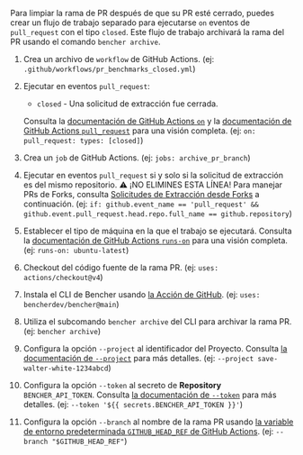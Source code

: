 
Para limpiar la rama de PR después de que su PR esté cerrado, puedes crear un flujo de trabajo separado para ejecutarse `on` eventos de `pull_request` con el tipo `closed`. Este flujo de trabajo archivará la rama del PR usando el comando `bencher archive`.

<PullRequestsClosedCode />

1. Crea un archivo de `workflow` de GitHub Actions.
   (ej: `.github/workflows/pr_benchmarks_closed.yml`)
2. Ejecutar en eventos `pull_request`:
   - `closed` - Una solicitud de extracción fue cerrada.

   Consulta la [documentación de GitHub Actions `on`][github actions on]
   y la [documentación de GitHub Actions `pull_request`][github action pull_request] para una visión completa.
   (ej: `on: pull_request: types: [closed]`)
3. Crea un `job` de GitHub Actions.
   (ej: `jobs: archive_pr_branch`)
4. Ejecutar en eventos `pull_request` si y solo si la solicitud de extracción es del mismo repositorio.
   ⚠️ ¡NO ELIMINES ESTA LÍNEA!
   Para manejar PRs de Forks, consulta [Solicitudes de Extracción desde Forks][pull requests from forks] a continuación.
   (ej: `if: github.event_name == 'pull_request' && github.event.pull_request.head.repo.full_name == github.repository`)
5. Establecer el tipo de máquina en la que el trabajo se ejecutará.
   Consulta la [documentación de GitHub Actions `runs-on`][github actions runs-on]
   para una visión completa.
   (ej: `runs-on: ubuntu-latest`)
6. Checkout del código fuente de la rama PR.
   (ej: `uses: actions/checkout@v4`)
7. Instala el CLI de Bencher usando [la Acción de GitHub][bencher cli github action].
   (ej: `uses: bencherdev/bencher@main`)
8.  Utiliza el subcomando `bencher archive` del CLI para archivar la rama PR.
   (ej: `bencher archive`)
9.  Configura la opción `--project` al identificador del Proyecto.
    Consulta [la documentación de `--project`][project option] para más detalles.
    (ej: `--project save-walter-white-1234abcd`)
10. Configura la opción `--token` al secreto de **Repository** `BENCHER_API_TOKEN`.
    Consulta [la documentación de `--token`][token option] para más detalles.
    (ej: `--token '${{ secrets.BENCHER_API_TOKEN }}'`)
11. Configura la opción `--branch` al nombre de la rama PR
    usando [la variable de entorno predeterminada `GITHUB_HEAD_REF` de GitHub Actions][github default environment variables].
    (ej: `--branch "$GITHUB_HEAD_REF"`)


[github actions on]: https://docs.github.com/es/actions/using-workflows/workflow-syntax-for-github-actions#on
[github action pull_request]: https://docs.github.com/es/webhooks/webhook-events-and-payloads#pull_request
[github actions runs-on]: https://docs.github.com/es/actions/using-workflows/workflow-syntax-for-github-actions#jobsjob_idruns-on
[bencher cli github action]: https://github.com/marketplace/actions/bencher-cli
[github default environment variables]: https://docs.github.com/es/actions/writing-workflows/choosing-what-your-workflow-does/store-information-in-variables

[project option]: /es/docs/explanation/bencher-run/#--project-project
[token option]: /es/docs/explanation/bencher-run/#--token-token

[pull requests from forks]: #pull-requests-from-forks